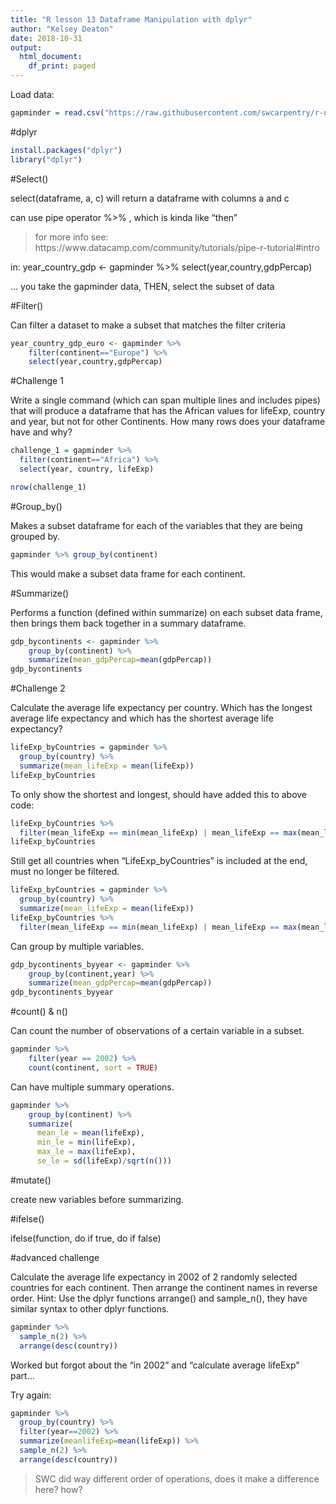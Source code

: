 ```yaml
---
title: "R lesson 13 Dataframe Manipulation with dplyr"
author: "Kelsey Deaton"
date: 2018-10-31
output:
  html_document:
    df_print: paged
---
```


Load data:

```r
gapminder = read.csv("https://raw.githubusercontent.com/swcarpentry/r-novice-gapminder/gh-pages/_episodes_rmd/data/gapminder_data.csv")
```


#dplyr

```r
install.packages("dplyr")
library("dplyr")
```

#Select()

select(dataframe, a, c) will return a dataframe with columns a and c

can use pipe operator %>% , which is kinda like "then"

>for more info see: https://www.datacamp.com/community/tutorials/pipe-r-tutorial#intro

in:
year_country_gdp <- gapminder %>% select(year,country,gdpPercap)

... you take the gapminder data, THEN, select the subset of data

#Filter()

Can filter a dataset to make a subset that matches the filter criteria

```r
year_country_gdp_euro <- gapminder %>%
    filter(continent=="Europe") %>%
    select(year,country,gdpPercap)
```

#Challenge 1

Write a single command (which can span multiple lines and includes pipes) that will produce a dataframe that has the African values for lifeExp, country and year, but not for other Continents. How many rows does your dataframe have and why?

```r
challenge_1 = gapminder %>%
  filter(continent=="Africa") %>%
  select(year, country, lifeExp)

nrow(challenge_1)
```

#Group_by()

Makes a subset dataframe for each of the variables that they are being grouped by. 

```r
gapminder %>% group_by(continent)
```
This would make a subset data frame for each continent.

#Summarize()

Performs a function (defined within summarize) on each subset data frame, then brings them back together in a summary dataframe. 

```r
gdp_bycontinents <- gapminder %>%
    group_by(continent) %>%
    summarize(mean_gdpPercap=mean(gdpPercap))
gdp_bycontinents
```

#Challenge 2

Calculate the average life expectancy per country. Which has the longest average life expectancy and which has the shortest average life expectancy?

```r
lifeExp_byCountries = gapminder %>%
  group_by(country) %>%
  summarize(mean_lifeExp = mean(lifeExp))
lifeExp_byCountries
```

To only show the shortest and longest, should have added this to above code:

```r
lifeExp_byCountries %>%
  filter(mean_lifeExp == min(mean_lifeExp) | mean_lifeExp == max(mean_lifeExp))
lifeExp_byCountries
```
Still get all countries when "LifeExp_byCountries" is included at the end, must no longer be filtered. 


```r
lifeExp_byCountries = gapminder %>%
  group_by(country) %>%
  summarize(mean_lifeExp = mean(lifeExp))
lifeExp_byCountries %>%
  filter(mean_lifeExp == min(mean_lifeExp) | mean_lifeExp == max(mean_lifeExp))

```


Can group by multiple variables.

```r
gdp_bycontinents_byyear <- gapminder %>%
    group_by(continent,year) %>%
    summarize(mean_gdpPercap=mean(gdpPercap))
gdp_bycontinents_byyear
```

#count() & n()

Can count the number of observations of a certain variable in a subset. 
```r
gapminder %>%
    filter(year == 2002) %>%
    count(continent, sort = TRUE)
```

Can have multiple summary operations. 

```r
gapminder %>%
    group_by(continent) %>%
    summarize(
      mean_le = mean(lifeExp),
      min_le = min(lifeExp),
      max_le = max(lifeExp),
      se_le = sd(lifeExp)/sqrt(n()))
```

#mutate()

create new variables before summarizing. 

#ifelse()

ifelse(function, do if true, do if false)

#advanced challenge

Calculate the average life expectancy in 2002 of 2 randomly selected countries for each continent. Then arrange the continent names in reverse order. Hint: Use the dplyr functions arrange() and sample_n(), they have similar syntax to other dplyr functions.

```r
gapminder %>%
  sample_n(2) %>%
  arrange(desc(country))
```

Worked but forgot about the "in 2002" and "calculate average lifeExp" part...

Try again:

```r
gapminder %>%
  group_by(country) %>%
  filter(year==2002) %>%
  summarize(meanlifeExp=mean(lifeExp)) %>%
  sample_n(2) %>%
  arrange(desc(country))

```

>SWC did way different order of operations, does it make a difference here? how? 
